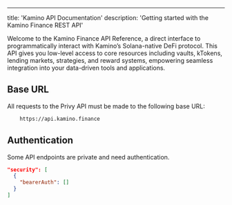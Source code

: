 ---
title: 'Kamino  API Documentation'
description: 'Getting started with the Kamino Finance REST API'

<p>
Welcome to the Kamino Finance API Reference, a direct interface to programmatically interact with Kamino’s Solana-native DeFi protocol. This API gives you low-level access to core resources including vaults, kTokens, lending markets, strategies, and reward systems, empowering seamless integration into your data-driven tools and applications.
</p>

## Base URL
All requests to the Privy API must be made to the following base URL:
```bash
    https://api.kamino.finance
  ```


## Authentication

Some API endpoints are private and need authentication.

```json
"security": [
  {
    "bearerAuth": []
  }
]
```
